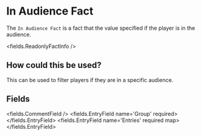 
# In Audience Fact

The `In Audience Fact` is a fact that the value specified if the player is in the audience.

<fields.ReadonlyFactInfo />

## How could this be used?
This can be used to filter players if they are in a specific audience.


## Fields

<fields.CommentField />
<fields.EntryField name='Group' required>
</fields.EntryField>
<fields.EntryField name='Entries' required map>
</fields.EntryField>

